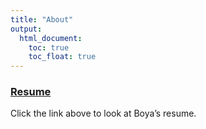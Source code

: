 ```yaml
---
title: "About"
output: 
  html_document: 
    toc: true
    toc_float: true
---
```


### [Resume](./images/resume.pdf)

Click the link above to look at Boya's resume.

